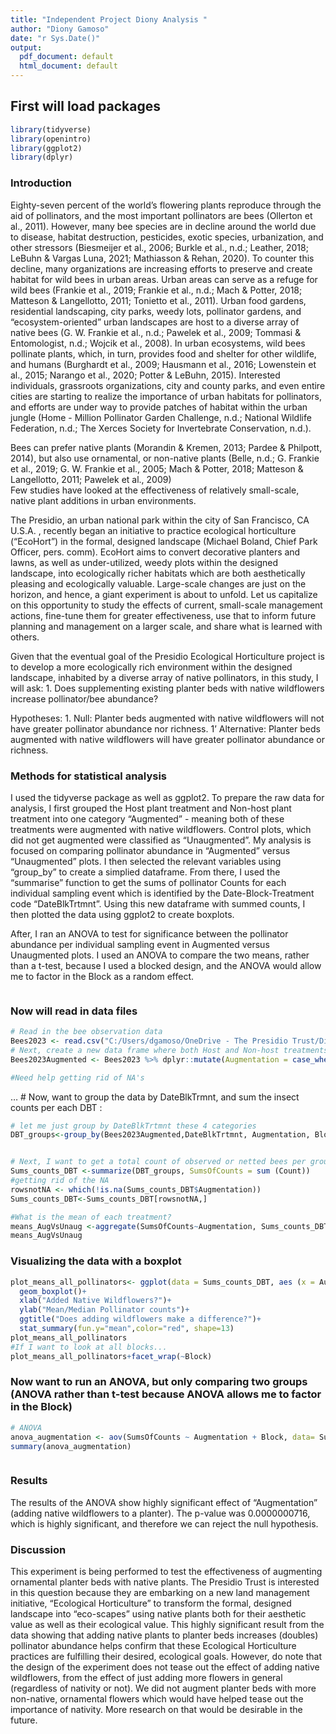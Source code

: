 ```yaml
---
title: "Independent Project Diony Analysis "
author: "Diony Gamoso"
date: "r Sys.Date()"
output:
  pdf_document: default
  html_document: default
---
```

## First will load packages
```r
library(tidyverse)
library(openintro)
library(ggplot2)
library(dplyr)
```
### Introduction
 Eighty-seven percent of the world’s flowering plants reproduce through the aid of pollinators, and the most important pollinators are bees (Ollerton et al., 2011).  However, many bee species are in decline around the world due to disease, habitat destruction, pesticides, exotic species, urbanization, and other stressors  (Biesmeijer et al., 2006; Burkle et al., n.d.; Leather, 2018; LeBuhn & Vargas Luna, 2021; Mathiasson & Rehan, 2020).  To counter this decline, many organizations are increasing efforts to preserve and create habitat for wild bees in urban areas. Urban areas can serve as a refuge for wild bees (Frankie et al., 2019; Frankie et al., n.d.; Mach & Potter, 2018; Matteson & Langellotto, 2011; Tonietto et al., 2011). Urban food gardens, residential landscaping, city parks, weedy lots, pollinator gardens, and “ecosystem-oriented” urban landscapes are host to a diverse array of native bees  (G. W. Frankie et al., n.d.; Pawelek et al., 2009; Tommasi & Entomologist, n.d.; Wojcik et al., 2008).  In urban ecosystems, wild bees pollinate plants, which, in turn, provides food and shelter for other wildlife, and humans (Burghardt et al., 2009; Hausmann et al., 2016; Lowenstein et al., 2015; Narango et al., 2020; Potter & LeBuhn, 2015). Interested individuals, grassroots organizations, city and county parks, and even entire cities are starting to realize the importance of urban habitats for pollinators, and efforts are under way to provide patches of habitat within the urban jungle (Home - Million Pollinator Garden Challenge, n.d.; National Wildlife Federation, n.d.; The Xerces Society for Invertebrate Conservation, n.d.).   

  Bees can prefer native plants (Morandin & Kremen, 2013; Pardee & Philpott, 2014), but also use ornamental, or non-native plants (Belle, n.d.; G. Frankie et al., 2019; G. W. Frankie et al., 2005; Mach & Potter, 2018; Matteson & Langellotto, 2011; Pawelek et al., 2009)  
Few studies have looked at the effectiveness of relatively small-scale, native plant additions in urban environments.  

  The Presidio, an urban national park within the city of San Francisco, CA U.S.A. , recently began an initiative to practice ecological horticulture (“EcoHort”) in the formal, designed landscape  (Michael Boland, Chief Park Officer, pers. comm).    EcoHort aims to convert decorative planters and lawns, as well as under-utilized, weedy plots within the designed landscape, into ecologically richer habitats which are both aesthetically pleasing and ecologically valuable.     Large-scale changes are just on the horizon, and hence, a giant experiment is about to unfold. Let us capitalize on this opportunity to study the effects of current, small-scale management actions, fine-tune them for greater effectiveness, use that to inform future planning and management on a larger scale, and share what is learned with others.   

 Given that the eventual goal of the Presidio Ecological Horticulture project is to develop a more ecologically rich environment within the designed landscape, inhabited by a diverse array of native pollinators, in this study, I will ask:
1.	Does supplementing existing planter beds with native wildflowers increase pollinator/bee  abundance?


Hypotheses:
1. Null: Planter beds augmented with native wildflowers will not have greater pollinator abundance nor richness.
1' Alternative:  Planter beds augmented with native wildflowers will  have greater pollinator abundance or richness.

### Methods for statistical analysis
I used the tidyverse package as well as ggplot2.
To prepare the raw data for analysis, I first grouped the Host plant treatment and Non-host plant treatment into one category "Augmented" - meaning both of these treatments were augmented with native wildflowers.  Control plots, which did not get augmented were classified as "Unaugmented".  My analysis is focused on comparing pollinator abundance in "Augmented" versus "Unaugmented" plots.
I then selected the relevant variables using "group_by" to create a simplied dataframe.  From there, I used the "summarise" function to get the sums of pollinator Counts for each individual sampling event which is identified by the Date-Block-Treatment code "DateBlkTrtmnt".  Using this new dataframe with summed counts, I then plotted the data using ggplot2 to create boxplots.

After, I ran an ANOVA to test for significance between the pollinator abundance per individual sampling event in Augmented versus Unaugmented plots. I used an ANOVA to compare the two means, rather than a t-test, because I used a blocked design, and the ANOVA would allow me to factor in the Block as a random effect.

```r

```

### Now will read in data files
```r
# Read in the bee observation data
Bees2023 <- read.csv("C:/Users/dgamoso/OneDrive - The Presidio Trust/Diony's Stuff/Graduate school/Presidio Ecological Horticulture Project/Bee-study/Data/EcohortFieldMethodsData2023ForAnalysis.csv")
# Next, create a new data frame where both Host and Non-host treatments are clumped under "Augmented" (with native flowers), and Control plots are called "Unaugmented)
Bees2023Augmented <- Bees2023 %>% dplyr::mutate(Augmentation = case_when(Treatment == "C" ~ "NoExtraFlowers", Treatment == "NH" ~ "NativeFlowersAdded", Treatment == "H" ~ "NativeFlowersAdded" ))

#Need help getting rid of NA's
```


...
# Now, want to group the data by DateBlkTrmnt, and sum the insect counts per each DBT :
```r
# let me just group by DateBlkTrtmnt these 4 categories
DBT_groups<-group_by(Bees2023Augmented,DateBlkTrtmnt, Augmentation, Block)


# Next, I want to get a total count of observed or netted bees per group, our groups being DateBlkTrtmnts.  I will create a new column called SumsOfCount
Sums_counts_DBT <-summarize(DBT_groups, SumsOfCounts = sum (Count))
#getting rid of the NA
rowsnotNA <- which(!is.na(Sums_counts_DBT$Augmentation))
Sums_counts_DBT<-Sums_counts_DBT[rowsnotNA,]

#What is the mean of each treatment?
means_AugVsUnaug <-aggregate(SumsOfCounts~Augmentation, Sums_counts_DBT, mean)
means_AugVsUnaug
```
### Visualizing the data with a boxplot
```r

plot_means_all_pollinators<- ggplot(data = Sums_counts_DBT, aes (x = Augmentation, y = SumsOfCounts, fill = Augmentation)) + 
  geom_boxplot()+
  xlab("Added Native Wildflowers?")+
  ylab("Mean/Median Pollinator counts")+
  ggtitle("Does adding wildflowers make a difference?")+
  stat_summary(fun.y="mean",color="red", shape=13)
plot_means_all_pollinators
#If I want to look at all blocks...
plot_means_all_pollinators+facet_wrap(~Block)
```
### Now want to run an ANOVA, but only comparing two groups (ANOVA rather than t-test because ANOVA allows me to factor in the Block)
```r
# ANOVA
anova_augmentation <- aov(SumsOfCounts ~ Augmentation + Block, data= Sums_counts_DBT)
summary(anova_augmentation)
```
```r
 
```

### Results
The results of the ANOVA show highly significant effect of "Augmentation" (adding native wildflowers to a planter).  The p-value was 0.0000000716, which is highly significant, and therefore we can reject the null hypothesis.

### Discussion
This experiment is being performed to test the effectiveness of augmenting ornamental planter beds with native plants.  The Presidio Trust is interested in this question because they are embarking on a new land management initiative, "Ecological Horticulture" to transform the formal, designed landscape into "eco-scapes" using native plants both for their aesthetic value as well as their ecological value. This highly significant result from the data showing that adding native plants to planter beds increases (doubles) pollinator abundance helps confirm that these Ecological Horticulture practices are fulfilling their desired, ecological goals.
However, do note that the design of the experiment does not tease out the effect of adding native wildflowers, from the effect of just adding more flowers in general (regardless of nativity or not).  We did not augment planter beds with more non-native, ornamental flowers which would have helped tease out the importance of nativity.  More research on that would be desirable in the future.